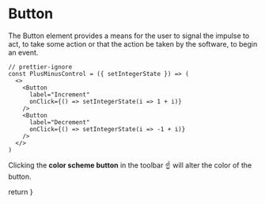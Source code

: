 <!-- Button.stories.mdx -->



<Meta title="rito/component/Button" component={Button} />

# Button

The Button element provides a means for the user to signal the
impulse to act, to take some action or that the action be taken
by the software, to begin an event.

<Story name="Default">
  <DefaultExample />
</Story>

```tsx
// prettier-ignore
const PlusMinusControl = ({ setIntegerState }) => (
  <>
    <Button
      label="Increment"
      onClick={() => setIntegerState(i => 1 + i)}
    />
    <Button
      label="Decrement"
      onClick={() => setIntegerState(i => -1 + i)}
    />
  </>
)
```

Clicking the **color scheme button** in the toolbar ☝ will alter the color
of the button.

  return <SyntaxHighlighter />
}
